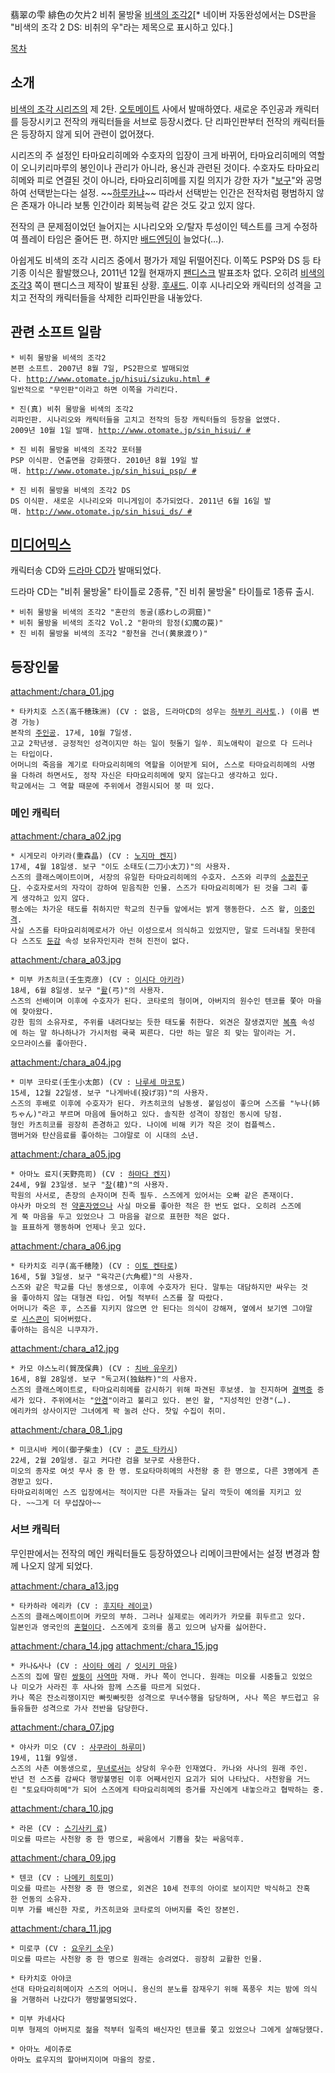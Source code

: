 翡翠の雫 緋色の欠片2
비취 물방울 [[비색의 조각2]][* 네이버 자동완성에서는 DS판을 "비색의 조각 2 DS: 비취의 우"라는 제목으로 표시하고 있다.]

[[목차]]
== 소개 ==
[[비색의 조각 시리즈]]의 제 2탄. [[오토메이트]] 사에서 발매하였다.
새로운 주인공과 캐릭터를 등장시키고 전작의 캐릭터들을 서브로 등장시켰다. 단 리파인판부터 전작의 캐릭터들은 등장하지 않게 되어 관련이 없어졌다.

시리즈의 주 설정인 타마요리히메와 수호자의 입장이 크게 바뀌어, 타마요리히메의 역할이 오니키리마루의 봉인이나 관리가 아니라, 용신과 관련된 것이다. 수호자도 타마요리히메와 피로 연결된 것이 아니라, 타마요리히메를 지킬 의지가 강한 자가 "[[보구]]"와 공명하여 선택받는다는 설정. ~~[[하루카]]냐~~
따라서 선택받는 인간은 전작처럼 평범하지 않은 존재가 아니라 보통 인간이라 회복능력 같은 것도 갖고 있지 않다.

전작의 큰 문제점이었던 늘어지는 시나리오와 오/탈자 투성이인 텍스트를 크게 수정하여 플레이 타임은 줄어든 편. 하지만 [[배드엔딩]]이 늘었다(…).

아쉽게도 비색의 조각 시리즈 중에서 평가가 제일 뒤떨어진다. 이쪽도 PSP와 DS 등 타 기종 이식은 활발했으나, 2011년 12월 현재까지 [[팬디스크]] 발표조차 없다. 오히려 [[비색의 조각3]] 쪽이 팬디스크 제작이 발표된 상황. [[후새드]].
이후 시나리오와 캐릭터의 성격을 고치고 전작의 캐릭터들을 삭제한 리파인판을 내놓았다. 

== 관련 소프트 일람 ==
 * 비취 물방울 비색의 조각2
 본편 소프트. 2007년 8월 7일, PS2판으로 발매되었다. [[http://www.otomate.jp/hisui/sizuku.html #]]
 일반적으로 "무인판"이라고 하면 이쪽을 가리킨다.

 * 진(真) 비취 물방울 비색의 조각2
 리파인판. 시나리오와 캐릭터들을 고치고 전작의 등장 캐릭터들의 등장을 없앴다.
 2009년 10월 1일 발매. [[http://www.otomate.jp/sin_hisui/ #]]

 * 진 비취 물방울 비색의 조각2 포터블
 PSP 이식판. 연출면을 강화했다. 2010년 8월 19일 발매. [[http://www.otomate.jp/sin_hisui_psp/ #]]

 * 진 비취 물방울 비색의 조각2 DS
 DS 이식판. 새로운 시나리오와 미니게임이 추가되었다. 2011년 6월 16일 발매. [[http://www.otomate.jp/sin_hisui_ds/ #]]

== [[미디어믹스]] ==
캐릭터송 CD와 [[드라마 CD]]가 발매되었다.

드라마 CD는 "비취 물방울" 타이틀로 2종류, "진 비취 물방울" 타이틀로 1종류 출시.
 * 비취 물방울 비색의 조각2 "혼란의 동굴(惑わしの洞窟)"
 * 비취 물방울 비색의 조각2 Vol.2 "환마의 함정(幻魔の罠)"
 * 진 비취 물방울 비색의 조각2 "황천을 건너(黄泉渡り)"

== 등장인물 ==
attachment:/chara_01.jpg
 * 타카치호 스즈(高千穂珠洲) (CV : 없음, 드라마CD의 성우는 [[하부키 리사토]].) (이름 변경 가능)
 본작의 [[주인공]]. 17세, 10월 7일생.
 고교 2학년생. 긍정적인 성격이지만 하는 일이 헛돌기 일쑤. 희노애락이 겉으로 다 드러나는 타입이다.
 어머니의 죽음을 계기로 타마요리히메의 역할을 이어받게 되어, 스스로 타마요리히메의 사명을 다하려 하면서도, 정작 자신은 타마요리히메에 맞지 않는다고 생각하고 있다.
 학교에서는 그 역할 때문에 주위에서 경원시되어 붕 떠 있다. 
=== 메인 캐릭터 ===
attachment:/chara_a02.jpg
 * 시게모리 아키라(重森晶) (CV : [[노지마 켄지]])
 17세, 4월 18일생. 보구 "이도 소태도(二刀小太刀)"의 사용자.
 스즈의 클래스메이트이며, 서장의 유일한 타마요리히메의 수호자. 스즈와 리쿠의 [[소꿉친구]]다. 수호자로서의 자각이 강하여 믿음직한 인물. 스즈가 타마요리히메가 된 것을 그리 좋게 생각하고 있지 않다.
 평소에는 차가운 태도를 취하지만 학교의 친구들 앞에서는 밝게 행동한다. 스즈 왈, [[이중인격]]. 
 사실 스즈를 타마요리히메로서가 아닌 이성으로서 의식하고 있었지만, 말로 드러내질 못한데다 스즈도 [[둔감]] 속성 보유자인지라 전혀 진전이 없다.

attachment:/chara_a03.jpg
 * 미부 카츠히코(壬生克彦) (CV : [[이시다 아키라]])
 18세, 6월 8일생. 보구 "[[활]](弓)"의 사용자.
 스즈의 선배이며 이후에 수호자가 된다. 코타로의 형이며, 아버지의 원수인 텐코를 쫓아 마을에 찾아왔다.
 강한 힘의 소유자로, 주위를 내려다보는 듯한 태도룰 취한다. 외견은 잘생겼지만 [[복흑]] 속성에 하는 말 하나하나가 가시처럼 쿡쿡 찌른다. 다만 하는 말은 죄 맞는 말이라는 거.
 오므라이스를 좋아한다.

attachment:/chara_a04.jpg
 * 미부 코타로(壬生小太郎) (CV : [[나루세 마코토]])
 15세, 12월 22일생. 보구 "나게바네(投げ羽)"의 사용자.
 스즈의 후배로 이후에 수호자가 된다. 카츠히코의 남동생. 붙임성이 좋으며 스즈를 "누나(姉ちゃん)"라고 부르며 마음에 들어하고 있다. 솔직한 성격이 장점인 동시에 당점.
 형인 카츠히코를 굉장히 존경하고 있다. 나이에 비해 키가 작은 것이 컴플렉스.
 햄버거와 탄산음료를 좋아하는 그야말로 이 시대의 소년.

attachment:/chara_a05.jpg
 * 아마노 료지(天野亮司) (CV : [[하마다 켄지]])
 24세, 9월 23일생. 보구 "[[창]](槍)"의 사용자.
 학원의 사서로, 촌장의 손자이며 친족 필두. 스즈에게 있어서는 오빠 같은 존재이다.
 야사카 마오의 전 [[약혼자]]였으나 사실 마오를 좋아한 적은 한 번도 없다. 오히려 스즈에게 쭉 마음을 두고 있었으나 그 마음을 겉으로 표현한 적은 없다.
 늘 표표하게 행동하며 언제나 웃고 있다.

attachment:/chara_a06.jpg
 * 타카치호 리쿠(高千穂陸) (CV : [[이토 켄타로]])
 16세, 5월 3일생. 보구 "육각곤(六角棍)"의 사용자.
 스즈와 같은 학교를 다닌 동생으로, 이후에 수호자가 된다. 말투는 대담하지만 싸우는 것을 좋아하지 않는 대형견 타입. 어릴 적부터 스즈를 잘 따랐다.
 어머니가 죽은 후, 스즈를 지키지 않으면 안 된다는 의식이 강해져, 옆에서 보기엔 그야말로 [[시스콘]]이 되어버렸다.
 좋아하는 음식은 니쿠쟈가.

attachment:/chara_a12.jpg
 * 카모 야스노리(賀茂保典) (CV : [[치바 유우키]])
 16세, 8월 28일생. 보구 "독고저(独鈷杵)"의 사용자.
 스즈의 클래스메이트로, 타마요리히메를 감시하기 위해 파견된 후보생. 늘 진지하며 [[결벽증]] 증세가 있다. 주위에서는 "[[안경]]"이라고 불리고 있다. 본인 왈, "지성적인 안경"(…).
 에리카의 상사이지만 그녀에게 꽉 눌려 산다. 찻잎 수집이 취미. 

attachment:/chara_08_1.jpg
 * 미코시바 케이(御子柴圭) (CV : [[콘도 타카시]]) 
 22세, 2월 20일생. 길고 커다란 검을 보구로 사용한다.
 미오의 종자로 여섯 무사 중 한 명. 토요타마히메의 사천왕 중 한 명으로, 다른 3명에게 존경받고 있다. 
 타마요리히메인 스즈 입장에서는 적이지만 다른 자들과는 달리 깍듯이 예의를 지키고 있다. ~~그게 더 무섭잖아~~
=== 서브 캐릭터 ===
무인판에서는 전작의 메인 캐릭터들도 등장하였으나 리메이크판에서는 설정 변경과 함께 나오지 않게 되었다.

attachment:/chara_a13.jpg
 * 타카하라 에리카 (CV : [[후지타 레이코]])
 스즈의 클래스메이트이며 카모의 부하. 그러나 실제로는 에리카가 카모를 휘두르고 있다.
 일본인과 영국인의 [[혼혈]]이다. 스즈에게 호의를 품고 있으며 남자를 싫어한다.

attachment:/chara_14.jpg
attachment:/chara_15.jpg
 * 카나&사나 (CV : [[사이타 에리]] / [[잇시키 마유]])
 스즈의 집에 딸린 [[쌍둥이]] [[사역마]] 자매. 카나 쪽이 언니다. 원래는 미오를 시중들고 있었으나 미오가 사라진 후 사나와 함께 스즈를 따르게 되었다. 
 카나 쪽은 잔소리쟁이지만 빠릿빠릿한 성격으로 무녀수행을 담당하며, 사나 쪽은 부드럽고 유들유들한 성격으로 가사 전반을 담당한다.
 
attachment:/chara_07.jpg
 * 야사카 미오 (CV : [[사쿠라이 하루미]])
 19세, 11월 9일생.
 스즈의 사촌 여동생으로, [[무녀]]로서는 상당히 우수한 인재였다. 카나와 사나의 원래 주인.
 반년 전 스즈를 감싸다 행방불명된 이후 어째서인지 요괴가 되어 나타났다. 사천왕을 거느린 "토요타마히메"가 되어 스즈에게 타마요리히메의 증거를 자신에게 내놓으라고 협박하는 중.

attachment:/chara_10.jpg
 * 라몬 (CV : [[스기사키 료]])
 미오를 따르는 사천왕 중 한 명으로, 싸움에서 기쁨을 찾는 싸움덕후.

attachment:/chara_09.jpg
 * 텐코 (CV : [[나메키 히토미]])
 미오를 따르는 사천왕 중 한 명으로, 외견은 10세 전후의 아이로 보이지만 박식하고 잔혹한 언동의 소유자.
 미부 가를 배신한 자로, 카즈히코와 코타로의 아버지를 죽인 장본인.

attachment:/chara_11.jpg
 * 미로쿠 (CV : [[요우키 소우]])
 미오를 따르는 사천왕 중 한 명으로 원래는 승려였다. 굉장히 교활한 인물. 

 * 타카치호 아야코
 선대 타마요리히메이자 스즈의 어머니. 용신의 분노를 잠재우기 위해 폭풍우 치는 밤에 의식을 거행하러 나갔다가 행방불명되었다.

 * 미부 카네사다
 미부 형제의 아버지로 젊을 적부터 일족의 배신자인 텐코를 쫓고 있었으나 그에게 살해당했다.

 * 아마노 세이쥬로
 아마노 료우지의 할아버지이며 마을의 장로.
